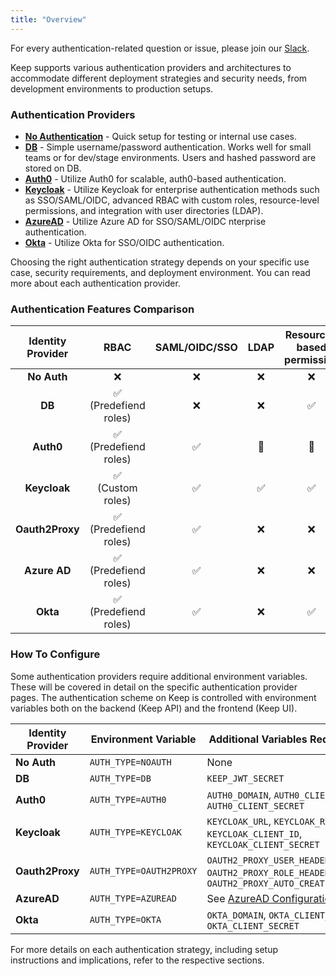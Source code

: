 ```yaml
---
title: "Overview"
---
```


<Tip>For every authentication-related question or issue, please join our [Slack](https://slack.keephq.dev).</Tip>

Keep supports various authentication providers and architectures to accommodate different deployment strategies and security needs, from development environments to production setups.


### Authentication Providers

- [**No Authentication**](/deployment/authentication/no-auth) - Quick setup for testing or internal use cases.
- [**DB**](/deployment/authentication/db-auth) - Simple username/password authentication. Works well for small teams or for dev/stage environments. Users and hashed password are stored on DB.
- [**Auth0**](/deployment/authentication/auth0-auth) - Utilize Auth0 for scalable, auth0-based authentication.
- [**Keycloak**](/deployment/authentication/keycloak-auth) - Utilize Keycloak for enterprise authentication methods such as SSO/SAML/OIDC, advanced RBAC with custom roles, resource-level permissions, and integration with user directories (LDAP).
- [**AzureAD**](/deployment/authentication/azuread-auth) - Utilize Azure AD for SSO/SAML/OIDC nterprise authentication.
- [**Okta**](/deployment/authentication/okta-auth) - Utilize Okta for SSO/OIDC authentication.

Choosing the right authentication strategy depends on your specific use case, security requirements, and deployment environment. You can read more about each authentication provider.



### Authentication Features Comparison

| Identity Provider | RBAC | SAML/OIDC/SSO | LDAP | Resource-based permission | User Management | Group Management | On Prem | License |
|:---:|:----:|:---------:|:----:|:-------------------------:|:----------------:|:-----------------:|:-------:|:-------:|
| **No Auth** |  ❌   |     ❌     |  ❌   |             ❌            |        ❌        |         ❌         |    ✅    |   **OSS**   |
| **DB** |  ✅ <br />(Predefiend roles)  |     ❌     |  ❌   |             ✅            |        ✅        |         ❌         |    ✅    |   **OSS**   |
| **Auth0**             |  ✅ <br />(Predefiend roles)  |     ✅     |  🚧  |             🚧            |        ✅        |         🚧        |    ❌    |   **EE**   |
| **Keycloak**          |  ✅ <br />(Custom roles)  |     ✅     |  ✅   |             ✅            |        ✅        |         ✅         |    ✅    |   **EE**    |
| **Oauth2Proxy**       |  ✅ <br />(Predefiend roles)  |     ✅     |  ❌   |             ❌            |        N/A        |         N/A         |    ✅    |   **OSS**   |
| **Azure AD**       |  ✅ <br />(Predefiend roles)  |     ✅     |  ❌   |             ❌            |        By Azure AD        |         By Azure AD         |    ✅    |   **EE**   |
| **Okta**           |  ✅ <br />(Predefiend roles)  |     ✅     |  ❌   |             ✅            |        ❌        |         ❌         |    ✅    |   **OSS**   |
### How To Configure
<Tip>
Some authentication providers require additional environment variables. These will be covered in detail on the specific authentication provider pages.
</Tip>
The authentication scheme on Keep is controlled with environment variables both on the backend (Keep API) and the frontend (Keep UI).


|  Identity Provider  | Environment Variable | Additional Variables Required |
| ------------------------------------- | -------------------------------------------------------------- | ---------------------------- |
| **No Auth** | `AUTH_TYPE=NOAUTH`| None |
| **DB** | `AUTH_TYPE=DB`  | `KEEP_JWT_SECRET` |
| **Auth0**                           |  `AUTH_TYPE=AUTH0`  | `AUTH0_DOMAIN`, `AUTH0_CLIENT_ID`, `AUTH0_CLIENT_SECRET` |
| **Keycloak** | `AUTH_TYPE=KEYCLOAK` | `KEYCLOAK_URL`, `KEYCLOAK_REALM`, `KEYCLOAK_CLIENT_ID`, `KEYCLOAK_CLIENT_SECRET` |
| **Oauth2Proxy** | `AUTH_TYPE=OAUTH2PROXY` | `OAUTH2_PROXY_USER_HEADER`, `OAUTH2_PROXY_ROLE_HEADER`, `OAUTH2_PROXY_AUTO_CREATE_USER` |
| **AzureAD** | `AUTH_TYPE=AZUREAD` | See [AzureAD Configuration](/deployment/authentication/azuread-auth) |
| **Okta** | `AUTH_TYPE=OKTA` | `OKTA_DOMAIN`, `OKTA_CLIENT_ID`, `OKTA_CLIENT_SECRET` |

For more details on each authentication strategy, including setup instructions and implications, refer to the respective sections.
